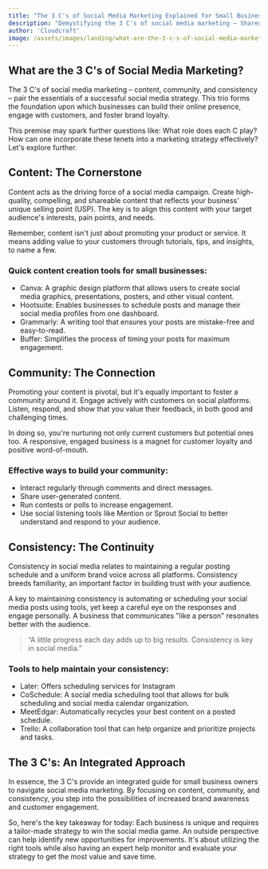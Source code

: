 ```yaml
---
title: "The 3 C's of Social Media Marketing Explained for Small Business Owners"
description: "Demystifying the 3 C's of social media marketing — Shareable Content, Community Engagement, and Consistent Presence — for the small businesses in retail or service industry."
author: 'Cloudcraft'
image: /assets/images/landing/what-are-the-3-c-s-of-social-media-marketing.jpg
---
```


## What are the 3 C's of Social Media Marketing?

The 3 C's of social media marketing – content, community, and consistency – pair the essentials of a successful social media strategy. This trio forms the foundation upon which businesses can build their online presence, engage with customers, and foster brand loyalty.

This premise may spark further questions like: What role does each C play? How can one incorporate these tenets into a marketing strategy effectively? Let's explore further.

<ServicesBlurb />

## Content: The Cornerstone

Content acts as the driving force of a social media campaign. Create high-quality, compelling, and shareable content that reflects your business' unique selling point (USP). The key is to align this content with your target audience's interests, pain points, and needs. 

Remember, content isn't just about promoting your product or service. It means adding value to your customers through tutorials, tips, and insights, to name a few.

### Quick content creation tools for small businesses:

 * Canva: A graphic design platform that allows users to create social media graphics, presentations, posters, and other visual content.
 * Hootsuite: Enables businesses to schedule posts and manage their social media profiles from one dashboard.
 * Grammarly: A writing tool that ensures your posts are mistake-free and easy-to-read.
 * Buffer: Simplifies the process of timing your posts for maximum engagement.

## Community: The Connection

Promoting your content is pivotal, but it's equally important to foster a community around it. Engage actively with customers on social platforms. Listen, respond, and show that you value their feedback, in both good and challenging times.

In doing so, you're nurturing not only current customers but potential ones too. A responsive, engaged business is a magnet for customer loyalty and positive word-of-mouth.

### Effective ways to build your community:

 * Interact regularly through comments and direct messages.
 * Share user-generated content.
 * Run contests or polls to increase engagement.
 * Use social listening tools like Mention or Sprout Social to better understand and respond to your audience.

<GetStartedBlurb />

## Consistency: The Continuity

Consistency in social media relates to maintaining a regular posting schedule and a uniform brand voice across all platforms. Consistency breeds familiarity, an important factor in building trust with your audience.

A key to maintaining consistency is automating or scheduling your social media posts using tools, yet keep a careful eye on the responses and engage personally. A business that communicates "like a person" resonates better with the audience.

<blockquote>“A little progress each day adds up to big results. Consistency is key in social media.”</blockquote>

### Tools to help maintain your consistency:

 * Later: Offers scheduling services for Instagram
 * CoSchedule: A social media scheduling tool that allows for bulk scheduling and social media calendar organization.
 * MeetEdgar: Automatically recycles your best content on a posted schedule.
 * Trello: A collaboration tool that can help organize and prioritize projects and tasks.

## The 3 C's: An Integrated Approach 

In essence, the 3 C's provide an integrated guide for small business owners to navigate social media marketing. By focusing on content, community, and consistency, you step into the possibilities of increased brand awareness and customer engagement.

So, here's the key takeaway for today: Each business is unique and requires a tailor-made strategy to win the social media game. An outside perspective can help identify new opportunities for improvements. It's about utilizing the right tools while also having an expert help monitor and evaluate your strategy to get the most value and save time.